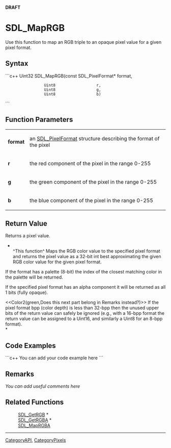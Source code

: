 <!-- pragma section-numbers off -->
<!-- pragma disable-camelcase -->
'''DRAFT'''

= SDL_MapRGB =
Use this function to map an RGB triple to an opaque pixel value for a given pixel format.


== Syntax ==
```c++
Uint32 SDL_MapRGB(const SDL_PixelFormat* format,
                  Uint8                  r, 
                  Uint8                  g, 
                  Uint8                  b)
```

== Function Parameters ==
{|
|'''format'''
|an [[SDL_PixelFormat]] structure describing the format of the pixel
|-
|'''r'''
|the red component of the pixel in the range 0-255
|-
|'''g'''
|the green component of the pixel in the range 0-255
|-
|'''b'''
|the blue component of the pixel in the range 0-255
|}

== Return Value ==
Returns a pixel value.

*<br/>^This function^ Maps the RGB color value to the specified pixel format and returns the pixel value as a 32-bit int best approximating the given RGB color value for the given pixel format.

If the format has a palette (8-bit) the index of the closest matching color in the palette will be returned.

If the specified pixel format has an alpha component it will be returned as all 1 bits (fully opaque).

<<Color2(green,Does this next part belong in Remarks instead?)>>
If the pixel format bpp (color depth) is less than 32-bpp then the unused upper bits of the return value can safely be ignored (e.g., with a 16-bpp format the return value can be assigned to a Uint16, and similarly a Uint8 for an 8-bpp format).<br/>*

== Code Examples ==
```c++
You can add your code example here
```

== Remarks ==
''You can add useful comments here''

== Related Functions ==
:[[SDL_GetRGB]] *
:[[SDL_GetRGBA]] *
:[[SDL_MapRGBA]]

----
[[CategoryAPI]], [[CategoryPixels]]
